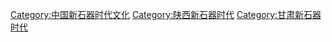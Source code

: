 [[Category:中国新石器时代文化|Category:中国新石器时代文化]]
[[Category:陕西新石器时代|Category:陕西新石器时代]]
[[Category:甘肃新石器时代|Category:甘肃新石器时代]]